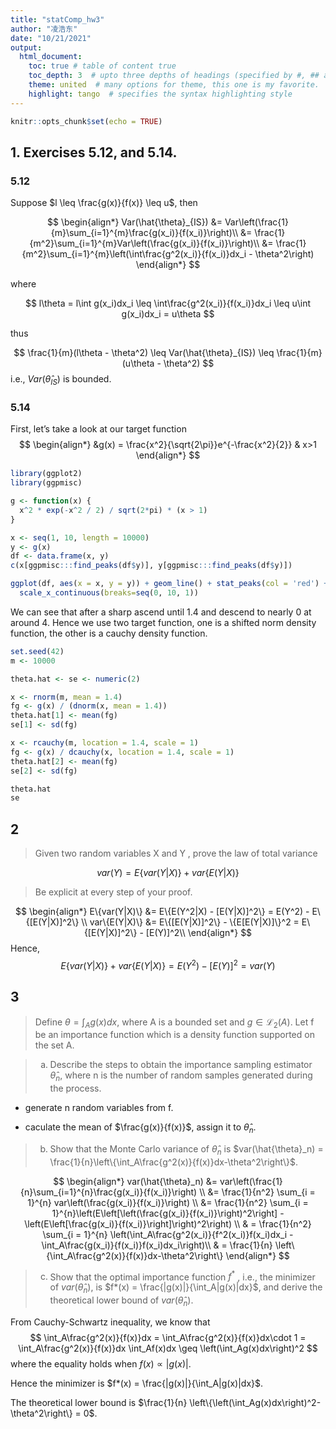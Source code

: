 ```yaml
---
title: "statComp_hw3"
author: "凌浩东"
date: "10/21/2021"
output: 
  html_document:
    toc: true # table of content true
    toc_depth: 3  # upto three depths of headings (specified by #, ## and ###)
    theme: united  # many options for theme, this one is my favorite.
    highlight: tango  # specifies the syntax highlighting style
---
```


```r
knitr::opts_chunk$set(echo = TRUE)
```

## 1. Exercises 5.12, and 5.14.

### 5.12

Suppose $l \leq \frac{g(x)}{f(x)} \leq u$,
then

$$
\begin{align*}
Var(\hat{\theta}_{IS}) &= Var\left(\frac{1}{m}\sum_{i=1}^{m}\frac{g(x_i)}{f(x_i)}\right)\\
&= \frac{1}{m^2}\sum_{i=1}^{m}Var\left(\frac{g(x_i)}{f(x_i)}\right)\\
&= \frac{1}{m^2}\sum_{i=1}^{m}\left(\int\frac{g^2(x_i)}{f(x_i)}dx_i - \theta^2\right)
\end{align*}
$$

where

$$
l\theta = l\int g(x_i)dx_i \leq \int\frac{g^2(x_i)}{f(x_i)}dx_i \leq u\int g(x_i)dx_i = u\theta  
$$

thus

$$
\frac{1}{m}(l\theta - \theta^2) \leq Var(\hat{\theta}_{IS}) \leq \frac{1}{m}(u\theta - \theta^2)
$$
i.e.,  $Var(\hat{\theta}_{IS})$ is bounded.

### 5.14
First, let's take a look at our target function
$$
\begin{align*}
&g(x) = \frac{x^2}{\sqrt{2\pi}}e^{-\frac{x^2}{2}} & x>1
\end{align*}
$$

```r
library(ggplot2)
library(ggpmisc)
```

```r
g <- function(x) {
  x^2 * exp(-x^2 / 2) / sqrt(2*pi) * (x > 1) 
}

x <- seq(1, 10, length = 10000)
y <- g(x)
df <- data.frame(x, y)
c(x[ggpmisc:::find_peaks(df$y)], y[ggpmisc:::find_peaks(df$y)])
```

```r
ggplot(df, aes(x = x, y = y)) + geom_line() + stat_peaks(col = 'red') +
  scale_x_continuous(breaks=seq(0, 10, 1))
```

We can see that after a sharp ascend until 1.4 and descend to nearly 0 at around 4.
Hence we use two target function,
one is a shifted norm density function,
the other is a cauchy density function.

```r
set.seed(42)
m <- 10000

theta.hat <- se <- numeric(2)

x <- rnorm(m, mean = 1.4) 
fg <- g(x) / (dnorm(x, mean = 1.4))
theta.hat[1] <- mean(fg)
se[1] <- sd(fg)

x <- rcauchy(m, location = 1.4, scale = 1)
fg <- g(x) / dcauchy(x, location = 1.4, scale = 1)
theta.hat[2] <- mean(fg)
se[2] <- sd(fg)

theta.hat
se
```

## 2

> Given two random variables X and Y , prove the law of total variance

$$
var(Y) = E\{var(Y|X)\} + var\{E(Y|X)\}
$$

> Be explicit at every step of your proof.

$$
\begin{align*}
E\{var(Y|X)\} &= E\{E(Y^2|X) - [E(Y|X)]^2\}
= E(Y^2) - E\{[E(Y|X)]^2\} \\
var\{E(Y|X)\} &= E\{[E(Y|X)]^2\} - \{E[E(Y|X)]\}^2 = E\{[E(Y|X)]^2\} - [E(Y)]^2\\
\end{align*}
$$
Hence,
$$
E\{var(Y|X)\} + var\{E(Y|X)\} = E(Y^2) - [E(Y)]^2 = var(Y)
$$

## 3

> Define $\theta = \int_Ag(x)dx$, 
where A is a bounded set and $g \in \mathcal{L}_2(A)$. 
Let f be an importance function which is a density function supported on the set A.

> (a) Describe the steps to obtain the importance sampling estimator $\hat{\theta}_n$, 
where n is the number of random samples generated during the process.

* generate n random variables from f.

* caculate the mean of $\frac{g(x)}{f(x)}$, assign it to $\hat{\theta}_n$.

> (b) Show that the Monte Carlo variance of $\hat{\theta}_n$ is
$var(\hat{\theta}_n) = \frac{1}{n}\left\{\int_A\frac{g^2(x)}{f(x)}dx-\theta^2\right\}$.

$$
\begin{align*}
var(\hat{\theta}_n) &= var\left(\frac{1}{n}\sum_{i=1}^{n}\frac{g(x_i)}{f(x_i)}\right) \\
&= \frac{1}{n^2} \sum_{i = 1}^{n} var\left(\frac{g(x_i)}{f(x_i)}\right) \\
&= \frac{1}{n^2} \sum_{i = 1}^{n}\left(E\left[\left(\frac{g(x_i)}{f(x_i)}\right)^2\right] - \left(E\left[\frac{g(x_i)}{f(x_i)}\right]\right)^2\right) \\ 
& = \frac{1}{n^2} \sum_{i = 1}^{n} \left(\int_A\frac{g^2(x_i)}{f^2(x_i)}f(x_i)dx_i - \int_A\frac{g(x_i)}{f(x_i)}f(x_i)dx_i\right)\\
& = \frac{1}{n} \left\{\int_A\frac{g^2(x)}{f(x)}dx-\theta^2\right\}
\end{align*}
$$

> (c) Show that the optimal importance function $f^*$
, i.e., the minimizer of $var(\hat{\theta}_n)$, is
$f*(x) = \frac{|g(x)|}{\int_A|g(x)|dx}$,
and derive the theoretical lower bound of $var(\hat{\theta}_n)$.

From Cauchy-Schwartz inequality, 
we know that 
$$
\int_A\frac{g^2(x)}{f(x)}dx = \int_A\frac{g^2(x)}{f(x)}dx\cdot 1
= \int_A\frac{g^2(x)}{f(x)}dx \int_Af(x)dx \geq \left(\int_Ag(x)dx\right)^2
$$
where the equality holds when $f(x) \propto |g(x)|$.

Hence the minimizer is $f*(x) = \frac{|g(x)|}{\int_A|g(x)|dx}$.

The theoretical lower bound is $\frac{1}{n} \left\{\left(\int_Ag(x)dx\right)^2-\theta^2\right\} = 0$.









